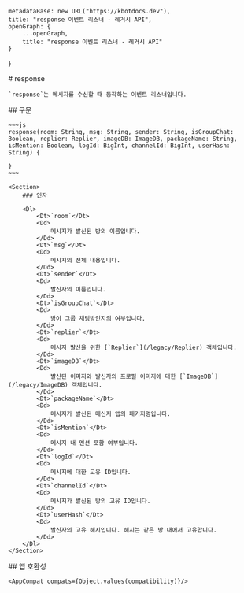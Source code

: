 
    metadataBase: new URL("https://kbotdocs.dev"),
    title: "response 이벤트 리스너 - 레거시 API",
    openGraph: {
        ...openGraph,
        title: "response 이벤트 리스너 - 레거시 API"
    }
}

<Section>
    # response

    `response`는 메시지를 수신할 때 동작하는 이벤트 리스너입니다.
</Section>
<Section>
    ## 구문

    ~~~js
    response(room: String, msg: String, sender: String, isGroupChat: Boolean, replier: Replier, imageDB: ImageDB, packageName: String, isMention: Boolean, logId: BigInt, channelId: BigInt, userHash: String) {

    }
    ~~~

    <Section>
        ### 인자

        <Dl>
            <Dt>`room`</Dt>
            <Dd>
                메시지가 발신된 방의 이름입니다.
            </Dd>
            <Dt>`msg`</Dt>
            <Dd>
                메시지의 전체 내용입니다.
            </Dd>
            <Dt>`sender`</Dt>
            <Dd>
                발신자의 이름입니다.
            </Dd>
            <Dt>`isGroupChat`</Dt>
            <Dd>
                방이 그룹 채팅방인지의 여부입니다.
            </Dd>
            <Dt>`replier`</Dt>
            <Dd>
                메시지 발신을 위한 [`Replier`](/legacy/Replier) 객체입니다.
            </Dd>
            <Dt>`imageDB`</Dt>
            <Dd>
                발신된 이미지와 발신자의 프로필 이미지에 대한 [`ImageDB`](/legacy/ImageDB) 객체입니다.
            </Dd>
            <Dt>`packageName`</Dt>
            <Dd>
                메시지가 발신된 메신저 앱의 패키지명입니다.
            </Dd>
            <Dt>`isMention`</Dt>
            <Dd>
                메시지 내 멘션 포함 여부입니다.
            </Dd>
            <Dt>`logId`</Dt>
            <Dd>
                메시지에 대한 고유 ID입니다.
            </Dd>
            <Dt>`channelId`</Dt>
            <Dd>
                메시지가 발신된 방의 고유 ID입니다.
            </Dd>
            <Dt>`userHash`</Dt>
            <Dd>
                발신자의 고유 해시입니다. 해시는 같은 방 내에서 고유합니다.
            </Dd>
        </Dl>
    </Section>
</Section>
<Section>
    ## 앱 호환성

    <AppCompat compats={Object.values(compatibility)}/>
</Section>